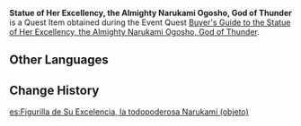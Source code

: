 {{Item Infobox
|title        = Statue of Her Excellency, the Almighty Narukami Ogosho, God of Thunder
|id           = 101755
|image        = Item Exquisite Gift (Furnishing).png
|type         = Quest Items
|description  = The Statue of Her Excellency, the Almighty Narukami Ogosho, God of Thunder that [[Kujou Sara|Sara]] has been hankering after. Go on, go give it to her.
|source1      = [[Buyer's Guide to the Statue of Her Excellency, the Almighty Narukami Ogosho, God of Thunder]]
|source2      = 
|source3      = 
|source4      = 
|source5      = 
}}
'''Statue of Her Excellency, the Almighty Narukami Ogosho, God of Thunder''' is a Quest Item obtained during the Event Quest [[Buyer's Guide to the Statue of Her Excellency, the Almighty Narukami Ogosho, God of Thunder]].
<!--
==Location==
<gallery>

</gallery>
-->
==Other Languages==
{{Other Languages
|default_hidden = 1
|en      = Statue of Her Excellency, the Almighty Narukami Ogosho, God of Thunder
|zhs     = 御建鸣神主尊大御所大人像
|zhs_rm  = Yùjiàn Míngshén Zhǔzūn Dàyùsuǒ Dàrén Xiàng
|zht     = 御建鳴神主尊大御所大人像
|zht_rm  = Yùjiàn Míngshén Zhǔzūn Dàyùsuǒ Dàrén Xiàng
|ja      = 御建鳴神主尊大御所様像
|ja_rm   = Mitake Narukami Nushi no Mikoto Oogosho-sama Zou
|ko      = 위대하신 나루카미 쇼군상
|ko_rm   = Widaehasin Narukami Syogunsang
|es      = Figurilla de Su Excelencia, la todopoderosa Narukami
|fr      = Statuette de Son Excellence, la toute-puissante Narukami Ogosho
|ru      = Статуэтка её превосходительства Наруками Огосё, Электро Архонта
|th      = รูปปั้นท่าน Narukami Ogosho ผู้ยิ่งใหญ่
|th_rm   = 
|vi      = Tượng Đại Nhân Narukami Ogosho
|de      = Statue Ihrer Exzellenz der Allmächtigen Narukami Ogosho, der Göttin der Blitze
|id      = Patung Yang Mulia, Sang Narukami Ogosho Yang Mahakuasa, Dewi Petir
|pt      = Estátua de Sua Excelência, Narukami Ogosho Toda-Poderosa
|tr      = Yıldırım Tanrısı Ekselansları Yüce Narukami Ogosho Heykeli
|it      = Statua di Sua Eccellenza, la potente Narukami Ogosho, Dea del tuono
}}

==Change History==
{{Change History|2.6}}

[[es:Figurilla de Su Excelencia, la todopoderosa Narukami (objeto)]]